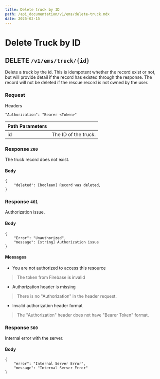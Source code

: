```yaml
---
title: Delete truck by ID
path: /api_documentation/v1/ems/delete-truck.mdx
date: 2025-02-15
---
```


# Delete Truck by ID

## DELETE `/v1/ems/truck/{id}`

Delete a truck by the id. This is idempotent whether the record exist or not, but will provide detail if the record has existed through the response. The record will not be deleted if the rescue record is not owned by the user.

### Request

Headers

```
"Authorization": "Bearer <Token>"
```

| Path Parameters | |
| ---- | ----- |
| id | The ID of the truck. |

### Response `200`

The truck record does not exist. 

#### Body

```
{
    "deleted": [boolean] Record was deleted,
}
```

### Response `401`

Authorization issue.

#### Body
```
{
    "Error": "Unauthorized",
    "message": [string] Authorization issue
}
```

#### Messages

- You are not authorized to access this resource
> The token from Firebase is invalid
- Authorization header is missing
> There is no "Authorization" in the header request.
- Invalid authorization header format
> The "Authorization" header does not have "Bearer Token" format.

### Response `500`

Internal error with the server.

#### Body
```
{
    "error": "Internal Server Error",
    "message": "Internal Server Error"
}
```